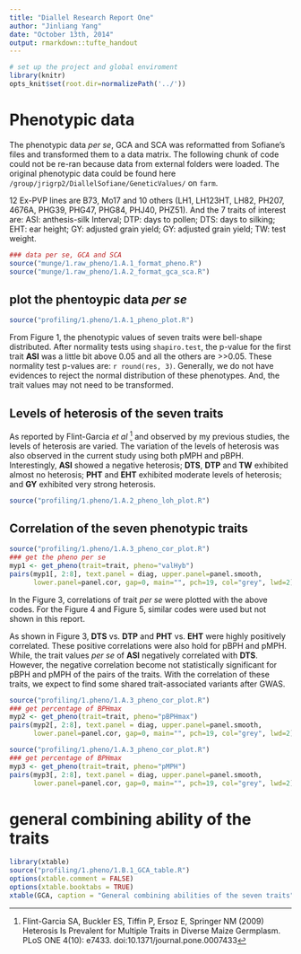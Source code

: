 ```yaml
---
title: "Diallel Research Report One"
author: "Jinliang Yang"
date: "October 13th, 2014"
output: rmarkdown::tufte_handout
---
```


\begin{abstract}
One purpose of this manual is to document research progress and to facilitate communication. I try to make this \textbf{pvpDiallel} project completely reproducible with the help of some R packages. The dependencies in this project are managed by \textbf{Packrat}. It enables the collaborator to run it immediately after cloning this repo without installing anything. Because some of the work is time consuming, I tend to turn off these code chunks that need heavy computational power. But you could still find the source codes or their paths in this report. This document itself was generated in \textbf{Rstudio} using \textbf{rmarkdown} with the \textbf{tufte\_handout} output format. 
\end{abstract}


```r
# set up the project and global enviroment
library(knitr)
opts_knit$set(root.dir=normalizePath('../'))
```

# Phenotypic data

The phenotypic data _per se_, GCA and SCA was reformatted from Sofiane's files and transformed them to a data matrix. The following chunk of code could not be re-ran because data from external folders were loaded. The original phenotypic data could be found here 
`/group/jrigrp2/DiallelSofiane/GeneticValues/` on `farm`. 

12 Ex-PVP lines are B73, Mo17 and 10 others (LH1, LH123HT, LH82, PH207, 4676A, PHG39, PHG47, PHG84, PHJ40, PHZ51). And the 7 traits of interest are: ASI: anthesis-silk Interval; DTP: days to pollen; DTS: days to silking; EHT: ear height; GY: adjusted grain yield; GY: adjusted grain yield; TW: test weight.

```r
### data per se, GCA and SCA
source("munge/1.raw_pheno/1.A.1_format_pheno.R")
source("munge/1.raw_pheno/1.A.2_format_gca_sca.R")
```

## plot the phentoypic data _per se_

```r
source("profiling/1.pheno/1.A.1_pheno_plot.R")
```

From Figure 1, the phenotypic values of seven traits were bell-shape distributed. After normality tests using `shapiro.test`, the p-value for the first trait __ASI__ was a little bit above 0.05 and all the others are >>0.05. These normality test p-values are: `r round(res, 3)`. Generally, we do not have evidences to reject the normal distribution of these phenotypes. And, the trait values may not need to be transformed. 

## Levels of heterosis of the seven traits
As reported by Flint-Garcia _et al_ [^r1] and observed by my previous studies, the levels of heterosis are varied. The variation of the levels of heterosis was also observed in the current study using both pMPH and pBPH. Interestingly, __ASI__ showed a negative heterosis; __DTS__, __DTP__ and __TW__ exhibited almost no heterosis; __PHT__ and __EHT__ exhibited moderate levels of heterosis; and __GY__ exhibited very strong heterosis.

```r
source("profiling/1.pheno/1.A.2_pheno_loh_plot.R")

```

## Correlation of the seven phenotypic traits

```r
source("profiling/1.pheno/1.A.3_pheno_cor_plot.R")
### get the pheno per se
myp1 <- get_pheno(trait=trait, pheno="valHyb")
pairs(myp1[, 2:8], text.panel = diag, upper.panel=panel.smooth, 
      lower.panel=panel.cor, gap=0, main="", pch=19, col="grey", lwd=2)
```

In the Figure 3, correlations of trait _per se_ were plotted with the above codes. For the Figure 4 and Figure 5, similar codes were used but not shown in this report.

As shown in Figure 3, __DTS__ vs. __DTP__ and __PHT__ vs. __EHT__ were highly positively correlated. These positive correlations were also hold for pBPH and pMPH. While, the trait values _per se_ of __ASI__ negatively correlated with __DTS__. However, the negative correlation become not statistically significant for pBPH and pMPH of the pairs of the traits. With the correlation of these traits, we expect to find some shared trait-associated variants after GWAS.    


```r
source("profiling/1.pheno/1.A.3_pheno_cor_plot.R")
### get percentage of BPHmax
myp2 <- get_pheno(trait=trait, pheno="pBPHmax")
pairs(myp2[, 2:8], text.panel = diag, upper.panel=panel.smooth, 
      lower.panel=panel.cor, gap=0, main="", pch=19, col="grey", lwd=2)

```


```r
source("profiling/1.pheno/1.A.3_pheno_cor_plot.R")
### get percentage of BPHmax
myp3 <- get_pheno(trait=trait, pheno="pMPH")
pairs(myp3[, 2:8], text.panel = diag, upper.panel=panel.smooth, 
      lower.panel=panel.cor, gap=0, main="", pch=19, col="grey", lwd=2)

```

# general combining ability of the traits



```r
library(xtable)
source("profiling/1.pheno/1.B.1_GCA_table.R")
options(xtable.comment = FALSE)
options(xtable.booktabs = TRUE)
xtable(GCA, caption = "General combining abilities of the seven traits")
```


[^r1]: Flint-Garcia SA, Buckler ES, Tiffin P, Ersoz E, Springer NM (2009) Heterosis Is Prevalent for Multiple Traits in Diverse Maize Germplasm. PLoS ONE 4(10): e7433. doi:10.1371/journal.pone.0007433








